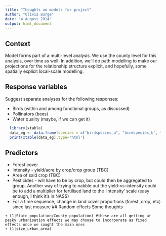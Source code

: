 ```yaml
---
title: "Thoughts on models for project"
author: "Olivia Burge"
date: "4 August 2014"
output: html_document
---
```

## Context
Model forms part of a multi-level analysis.  We use the county level for this analysis, over time as well.  In addition, we'll do path modelling to make our projections for the relationship structure explicit, and hopefully, some spatially explicit local-scale modelling.

## Response variables
Suggest separate analyses for the following responses:

* Birds (within and among functional groups, as discussed)
* Pollinators (bees)
* Water quality (maybe, if we can get it)


```r
  library(xtable)
  data_eg <- data.frame(species = c("birdspecies_a", "birdspecies_b", "birdspecies_c", "birdspecies_d"), habitat = c("farm", "farm", "forest", "forest"), food = c("insect", "grain", "fruit", "insect"), disturbance = c("intolerant", "tolerant", "intolerant", "tolerant"))
  print(xtable(data_eg),type='html')
```



## Predictors
* Forest cover
* Intensity - yield/acre by crop/crop group (TBC)
* Area of said crop (TBC)
* Pesticides - will have to be by crop, but could then be aggregated to group.
Another way of trying to nabble out the yield-vs-intensity could be to add a multiplier for fertilised land to the 'intensity' scale (easy enough, I think it's in NASS)
* For a time sequence, change in land cover proportions (forest, crop, etc) since last measure
## Random effects
Some thoughts

```
+ (1|State_population/County_population) #these are all getting at pesky urbanisation effects we may choose to incorporate as fixed effects once we sought the main ones
+ (1|size_urban_area)
```
